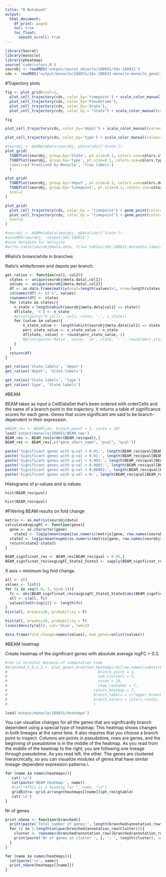 ```yaml
---
title: "R Notebook"
output:
  html_document:
    df_print: paged
    toc: true
    toc_float: 
      smooth_scroll: true
---
```


```r
library(Seurat)
library(monocle)
library(pheatmap)
source('code/colors.R')
seurobj <- readRDS('output/seurat_objects/180831/10x-180831')
cds <- readRDS('output/monocle/180831/10x-180831-monocle-monocle_genelist_T1T2T3_T4T5_res.1.5')
```


#Trajectory plots

```r
fig <- plot_grid(ncol=1,
  plot_cell_trajectory(cds, color_by='timepoint') + scale_color_manual(values=colors.timepoints, name = "Timepoint"),
  plot_cell_trajectory(cds, color_by='Pseudotime'),
  plot_cell_trajectory(cds, color_by='State'),
  plot_cell_trajectory(cds, color_by = "State") + scale_color_manual(values=colors.states, name = "State"))

fig
```

```r
plot_cell_trajectory(cds, color_by='depot') + scale_color_manual(values=colors.depots, name = 'Depots')
```

```r
plot_cell_trajectory(cds, color_by='type') + scale_color_manual(values=colors.type, name = "Type")
```


```r
#seurobj <- AddMetaData(seurobj, pData(cds)['State'])
plot_grid(
  TSNEPlot(seurobj, group.by='State', pt.size=0.1, colors.use=colors.states),
  TSNEPlot(seurobj, group.by='type', pt.size=0.1, colors.use=colors.type),
  labels=c('Predicted by Monocle', 'True labels')
  )
```

```r
plot_grid(
  TSNEPlot(seurobj, group.by='depot', pt.size=0.1, colors.use=colors.depots),
  TSNEPlot(seurobj, group.by='timepoint', pt.size=0.1, colors.use=colors.timepoints),
  ncol=2
)
```



```r
plot_grid(
  plot_cell_trajectory(cds, color_by = "timepoint") + geom_point(color='white', size=5) + geom_point(aes(colour=timepoint), alpha=0.1) + scale_color_manual(values=colors.timepoints),
  plot_cell_trajectory(cds, color_by = "timepoint") + geom_point(color='white', size=5) + geom_point(aes(colour=timepoint), alpha=0.01) + scale_color_manual(values=colors.timepoints),
  ncol=2
)
```


```r
#seurobj <- AddMetaData(seurobj, pData(cds)['State'])
#saveRDS(seurobj, 'output/10x-180831')
#save metadata for Velocyto
#write.table(seurobj@meta.data, file='tables/10x-180831-metadata-labels.txt', sep='\t', quote=F)
```


#Ratio's brown/white in branches

Ratio's white/brown and depots per branch.

```r
get_ratios <- function(col1, col2){
  states <- unique(seurobj@meta.data[,col1])
  values <- unique(seurobj@meta.data[,col2])
  df <- as.data.frame(matrix(ncol=length(values)+1, nrow=length(states)))
  colnames(df) <- c('n', values)
  rownames(df) <- states
  for (state in states){
    n_state = length(which(seurobj@meta.data[col1] == state))
    df[state, 'n'] <- n_state
    #print(paste('N cells', col1, state, ':', n_state))
    for (value in values){
    	n_state_value <- length(which(seurobj@meta.data[col1] == state & seurobj@meta.data[col2] == value))
	    perc_state_value <- n_state_value / n_state
	    df[state, value] <- round(perc_state_value, 2)
	    #print(paste('Ratio', value, 'in', state, ': ', round(perc_state_value, 2)))
    }
  }
  return(df)
}
```


```r
get_ratios('State.labels', 'depot')
get_ratios('depot', 'State.labels')
```

```r
get_ratios('State.labels', 'type')
get_ratios('type', 'State.labels')
```


#BEAM

BEAM takes as input a CellDataSet that's been ordered with orderCells and the name of a branch point in the trajectory. It returns a table of significance scores for each gene. Genes that score significant are said to be branch-dependent in their expression.

```r
#BEAM_res <- BEAM(cds, branch_point = 1, cores = 10)
load('output/monocle/180831/BEAM_new')
BEAM_res <- BEAM_res[order(BEAM_res$qval),]
BEAM_res <- BEAM_res[,c("gene_short_name", "pval", "qval")]
```


```r
paste('Significant genes with q-val < 0.01:', length(BEAM_res$qval[BEAM_res$qval < 0.05]))
paste('Significant genes with q-val < 0.01:', length(BEAM_res$qval[BEAM_res$qval < 0.01]))
paste('Significant genes with q-val < 0.001:', length(BEAM_res$qval[BEAM_res$qval < 0.001]))
paste('Significant genes with q-val < 0.0001:', length(BEAM_res$qval[BEAM_res$qval < 0.0001]))
paste('Significant genes with q-val < 0.00001:', length(BEAM_res$qval[BEAM_res$qval < 0.00001]))
paste('Significant genes with q-val = 0:', length(BEAM_res$qval[BEAM_res$qval == 0]))
```

Histograms of p-values and q-values

```r
hist(BEAM_res$pval)
```

```r
hist(BEAM_res$qval)
```

#Filtering BEAM results on fold change

```r
matrix <- as.matrix(seurobj@data)
calculateAvgLogFC <- function(gene){
  gene <- as.character(gene)
    state2 <- log1p(mean(expm1(as.numeric(matrix[gene, row.names(seurobj@meta.data)[seurobj@meta.data$State == 2]])))) # first un-log transform. then average. then logp1 again. This is all done to calculate the mean in non-log-space.
  state3 <- log1p(mean(expm1(as.numeric(matrix[gene, row.names(seurobj@meta.data)[seurobj@meta.data$State == 3]]))))
  return(state2-state3)
}

BEAM_signficnat_res <- BEAM_res[BEAM_res$qval < 0.05,]
BEAM_signficnat_res$avgLogFC_State2_State3 <- sapply(BEAM_signficnat_res$gene_short_name, calculateAvgLogFC)
```

X axis = minimum log fold change.

```r
all <- c()
values <- list()
for (i in seq(0.0, 3, by=0.1)){
  fc <- abs(BEAM_signficnat_res$avgLogFC_State2_State3[abs(BEAM_signficnat_res$avgLogFC_State2_State3) >= i])
  all <- c(all, fc)
  values[toString(i)] <- length(fc)
}
hist(all, breaks=20, probability = F)
```

```r
hist(all, breaks=20, probability = T)
lines(density(all), col='blue', lwd=2)
```

```r
data.frame(fold_change=names(values), num_genes=unlist(values))
```

#BEAM heatmap

Create heatmap of the significant genes with absolute average logFC > 0.3.

```r
#ran in terminal because of computation time
#branched_5_0.3_2 <- plot_genes_branched_heatmap(cds[row.names(subset(BEAM_signficnat_res, abs(avgLogFC_State2_State3) > 0.3))],
#                                         branch_point = 1,
#                                         num_clusters = 5,
#                                         cores = 10,
#                                         show_rownames = T,
#                                       return_heatmap = T,
#                                       branch_labels = c("Upper branch", "Lower branch"),
#                                       branch_colors = colors.states
#                                       )
```

```r
load('output/monocle/180831/heatmaps')
```

You can visualize changes for all the genes that are significantly branch dependent using a special type of heatmap. This heatmap shows changes in both lineages at the same time. It also requires that you choose a branch point to inspect. Columns are points in pseudotime, rows are genes, and the beginning of pseudotime is in the middle of the heatmap. As you read from the middle of the heatmap to the right, you are following one lineage through pseudotime. As you read left, the other. The genes are clustered hierarchically, so you can visualize modules of genes that have similar lineage-dependent expression patterns.\\


```r
for (name in names(heatmaps)){
   cat('\n')  
   cat(paste('BEAM heatmap:', name))
   #cat("#This is a heading for ", name, "\n") 
   gridExtra::grid.arrange(heatmaps[[name]]$ph_res$gtable)
   cat('\n') 
}
```


Nr of genes

```r
print_nGene <- function(branched){
  print(paste('Total number of genes:', length(branched$annotation_row$Cluster)))
  for (i in 1:length(unique(branched$annotation_row$Cluster))){
    cluster <- rownames(branched$annotation_row)[branched$annotation_row$Cluster == i]
    print(paste('Nr of genes in cluster ', i, ': ', length(cluster), sep=''))
  }
}

for (name in names(heatmaps)){
  cat(paste('\n', name))
  print_nGene(heatmaps[[name]])
}
```
